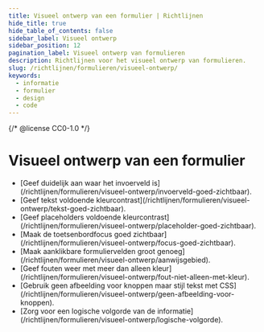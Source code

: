 ```yaml
---
title: Visueel ontwerp van een formulier | Richtlijnen
hide_title: true
hide_table_of_contents: false
sidebar_label: Visueel ontwerp
sidebar_position: 12
pagination_label: Visueel ontwerp van formulieren
description: Richtlijnen voor het visueel ontwerp van formulieren.
slug: /richtlijnen/formulieren/visueel-ontwerp/
keywords:
  - informatie
  - formulier
  - design
  - code
---
```


{/* @license CC0-1.0 */}


# Visueel ontwerp van een formulier

- <FragmentRedirect id="geef-duidelijk-aan-waar-een-invoerveld-is">
    [Geef duidelijk aan waar het invoerveld is](/richtlijnen/formulieren/visueel-ontwerp/invoerveld-goed-zichtbaar).
  </FragmentRedirect>
- <FragmentRedirect id="geef-tekst-voldoende-kleurcontrast">
    [Geef tekst voldoende kleurcontrast](/richtlijnen/formulieren/visueel-ontwerp/tekst-goed-zichtbaar).
  </FragmentRedirect>
- <FragmentRedirect id="geef-placeholders-voldoende-kleurcontrast">
    [Geef placeholders voldoende kleurcontrast](/richtlijnen/formulieren/visueel-ontwerp/placeholder-goed-zichtbaar).
  </FragmentRedirect>
- <FragmentRedirect id="maak-toetsenbord-focus-goed-zichtbaar">
    [Maak de toetsenbordfocus goed zichtbaar](/richtlijnen/formulieren/visueel-ontwerp/focus-goed-zichtbaar).
  </FragmentRedirect>
- <FragmentRedirect id="maak-aanklikbare-formuliervelden-groot-genoeg">
    [Maak aanklikbare formuliervelden groot genoeg](/richtlijnen/formulieren/visueel-ontwerp/aanwijsgebied).
  </FragmentRedirect>
- <FragmentRedirect id="geef-fouten-weer-met-meer-dan-alleen-kleur">
    [Geef fouten weer met meer dan alleen kleur](/richtlijnen/formulieren/visueel-ontwerp/fout-niet-alleen-met-kleur).
  </FragmentRedirect>
- <FragmentRedirect id="gebruik-geen-afbeelding-voor-knoppen-maar-stijl-tekst-met-css">
    [Gebruik geen afbeelding voor knoppen maar stijl tekst met
    CSS](/richtlijnen/formulieren/visueel-ontwerp/geen-afbeelding-voor-knoppen).
  </FragmentRedirect>
- <FragmentRedirect id="zorg-voor-een-logische-volgorde-van-de-informatie">
    [Zorg voor een logische volgorde van de informatie](/richtlijnen/formulieren/visueel-ontwerp/logische-volgorde).
  </FragmentRedirect>

<FormFooterInfo />
